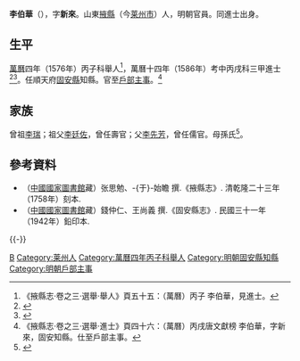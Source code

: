 {{明清人物信息框
| 姓名 = 李伯華
| 原名 =
| 圖片名稱= 
| 圖片大小 =
| 圖片說明 = 
| 最高職務 = 戶部主事
| 國家 = 大明 
| 爵位 =
| 籍貫 = 山東萊州府掖縣
| 族裔 = 
| 字號 = 字新來
| 諡號 =
| 出生日期 = 生年不詳
| 出生地點 =
| 逝世日期 = 卒年不詳
| 逝世地點 =
| 墓葬 =
| 配偶 = 
| 親屬 = 
| 出身 =
* 萬曆十四年丙戌科進士
| 經歷 =
| 著作 =  
}}
'''李伯華'''（{{bd|？||？}}），字'''新來'''。山東[[掖縣|掖縣]]（今[[莱州市|莱州市]]）人，明朝官員。同進士出身。

==生平==
[[萬曆|萬曆]]四年（1576年）丙子科舉人<ref>《掖縣志·卷之三·選舉·舉人》頁五十五：（萬曆）丙子 李伯華，見進士。</ref>，萬曆十四年（1586年）考中丙戌科三甲進士<ref>{{Cite book|title=《皇明贡举考》卷五|last=（明）[[张朝瑞|张朝瑞]]|first=|publisher=《续修四库全书》史部第828册|year=|isbn=|location=|pages=}}</ref><ref>{{Cite book|title=贡举志五种 上|last=鲁小俊，江俊伟著|first=|publisher=武汉：武汉大学出版社|year=2009|isbn=978-7-307-07043-1|location=|pages=}}</ref>。任順天府[[固安縣|固安縣]]知縣。官至[[戶部|戶部]][[主事|主事]]。<ref>《掖縣志·卷之三·選舉·進士》頁四十六：（萬曆）丙戌唐文獻榜 李伯華，字新來，固安知縣。仕至戶部主事。</ref>

== 家族 ==
曾祖[[李瑞|李瑞]]；祖父[[李廷佐|李廷佐]]，曾任壽官；父[[李先芳|李先芳]]，曾任儒官。母孫氏<ref>{{Cite book|title=天一阁藏明代科举录选刊 登科录 点校本|last=龚延明主编|first=|publisher=宁波出版社|year=2016|isbn=978-7-5526-2320-8|location=宁波|pages=|quote=《天一閣藏明代科舉錄選刊.登科錄》之《萬曆丙戌科進士同年總綠》}}</ref>。

==參考資料==
{{reflist}}
*（[[中國國家圖書館|中國國家圖書館]]藏）张思勉、-{于}-始瞻 撰.《掖縣志》. 清乾隆二十三年（1758年）刻本.
*（[[中國國家圖書館|中國國家圖書館]]藏）錢仲仁、王尚義 撰.《固安縣志》. 民國三十一年（1942年）鉛印本.

{{-}}
{{start box}}
{{s-off}}
{{succession box|[[梅國楨|梅國楨]]|[[常道立|常道立]]|[[順天府|順天府]][[固安縣知縣列表|固安縣知縣]]|<small>萬曆十六年（1588年）上任</small>}}
{{end box}}

{{萬曆十四年丙戌科殿試金榜}}

{{Authority control}}

{{DEFAULTSORT:Li李}}
[[Category:李姓|B]]
[[Category:莱州人|Category:莱州人]]
[[Category:萬曆四年丙子科舉人|Category:萬曆四年丙子科舉人]]
[[Category:明朝固安縣知縣|Category:明朝固安縣知縣]]
[[Category:明朝戶部主事|Category:明朝戶部主事]]